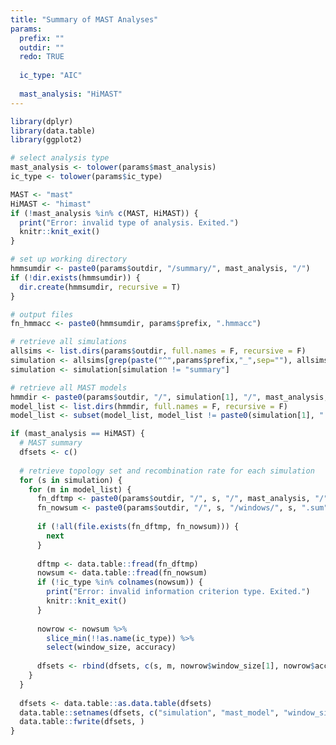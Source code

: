 ```yaml
---
title: "Summary of MAST Analyses"
params:
  prefix: ""
  outdir: ""
  redo: TRUE
  
  ic_type: "AIC"
  
  mast_analysis: "HiMAST"
---
```


```r
library(dplyr)
library(data.table)
library(ggplot2)

# select analysis type
mast_analysis <- tolower(params$mast_analysis)
ic_type <- tolower(params$ic_type)

MAST <- "mast"
HiMAST <- "himast"
if (!mast_analysis %in% c(MAST, HiMAST)) {
  print("Error: invalid type of analysis. Exited.")
  knitr::knit_exit()
}

# set up working directory
hmmsumdir <- paste0(params$outdir, "/summary/", mast_analysis, "/")
if (!dir.exists(hmmsumdir)) {
  dir.create(hmmsumdir, recursive = T)
}

# output files
fn_hmmacc <- paste0(hmmsumdir, params$prefix, ".hmmacc")
```

```r
# retrieve all simulations
allsims <- list.dirs(params$outdir, full.names = F, recursive = F)
simulation <- allsims[grep(paste("^",params$prefix,"_",sep=""), allsims)]
simulation <- simulation[simulation != "summary"]

# retrieve all MAST models 
hmmdir <- paste0(params$outdir, "/", simulation[1], "/", mast_analysis, "/")
model_list <- list.dirs(hmmdir, full.names = F, recursive = F)
model_list <- subset(model_list, model_list != paste0(simulation[1], ".mast.tops"))

if (mast_analysis == HiMAST) {
  # MAST summary
  dfsets <- c()
  
  # retrieve topology set and recombination rate for each simulation
  for (s in simulation) {
    for (m in model_list) {
      fn_dftmp <- paste0(params$outdir, "/", s, "/", mast_analysis, "/", m, "/summary/", s, ".mh.sum")
      fn_nowsum <- paste0(params$outdir, "/", s, "/windows/", s, ".sum")
      
      if (!all(file.exists(fn_dftmp, fn_nowsum))) {
        next
      }
      
      dftmp <- data.table::fread(fn_dftmp)
      nowsum <- data.table::fread(fn_nowsum)
      if (!ic_type %in% colnames(nowsum)) {
        print("Error: invalid information criterion type. Exited.")
        knitr::knit_exit()
      }
    
      nowrow <- nowsum %>%
        slice_min(!!as.name(ic_type)) %>%
        select(window_size, accuracy)
      
      dfsets <- rbind(dfsets, c(s, m, nowrow$window_size[1], nowrow$accuracy[1], dftmp$accuracy[1]))
    }
  }
  
  dfsets <- data.table::as.data.table(dfsets)
  data.table::setnames(dfsets, c("simulation", "mast_model", "window_size", "now", "hmm"))
  data.table::fwrite(dfsets, )
}
```
